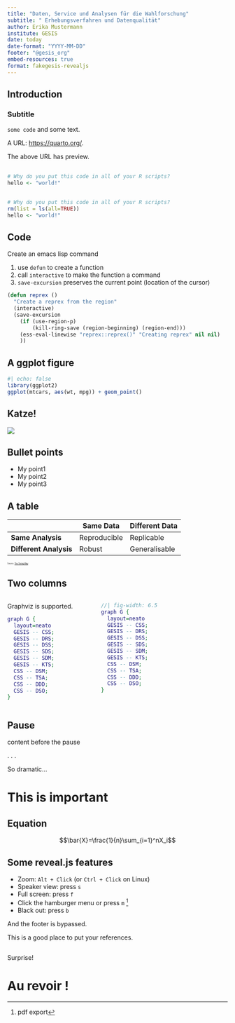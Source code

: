 ```yaml
---
title: "Daten, Service und Analysen für die Wahlforschung"
subtitle: " Erhebungsverfahren und Datenqualität"
author: Erika Mustermann
institute: GESIS
date: today
date-format: "YYYY-MM-DD"
footer: "@gesis_org"
embed-resources: true
format: fakegesis-revealjs
---
```


## Introduction

### Subtitle

`some code` and some text.

A URL: [https://quarto.org/](https://quarto.org/){preview-link="true"}.

The above URL has preview.

## {auto-animate="true"}

```r
# Why do you put this code in all of your R scripts?
hello <- "world!"
```
## {auto-animate="true"}

```r
# Why do you put this code in all of your R scripts?
rm(list = ls(all=TRUE))
hello <- "world!"
```

## Code

Create an emacs lisp command

1. use `defun` to create a function
2. call `interactive` to make the function a command
3. `save-excursion` preserves the current point (location of the cursor)

```.lisp
(defun reprex ()
  "Create a reprex from the region"
  (interactive)
  (save-excursion
	(if (use-region-p)
	    (kill-ring-save (region-beginning) (region-end)))
	(ess-eval-linewise "reprex::reprex()" "Creating reprex" nil nil)
    ))
```

## A ggplot figure

```r
#| echo: false
library(ggplot2)
ggplot(mtcars, aes(wt, mpg)) + geom_point()
```

## Katze!

![](https://upload.wikimedia.org/wikipedia/commons/2/25/Siam_lilacpoint.jpg)

## Bullet points

* My point1
* My point2
* My point3

## A table

|                        | **Same Data** | **Different Data** |
|------------------------|---------------|--------------------|
| **Same Analysis**      | Reproducible  | Replicable         |
| **Different Analysis** | Robust        | Generalisable      |

::: {style="font-size: 0.3em"}

Source: [The Turing Way](https://the-turing-way.netlify.app/reproducible-research/overview/overview-definitions.html)

:::

## Two columns

:::: {.columns}

::: {.column width="40%"}
Graphviz is supported.

```dot
graph G {
  layout=neato
  GESIS -- CSS;
  GESIS -- DRS;
  GESIS -- DSS;
  GESIS -- SDS;
  GESIS -- SDM;
  GESIS -- KTS;
  CSS -- DSM;
  CSS -- TSA;
  CSS -- DDD;
  CSS -- DSO;
}
```
:::

::: {.column width="60%"}
```dot
//| fig-width: 6.5
graph G {
  layout=neato
  GESIS -- CSS;
  GESIS -- DRS;
  GESIS -- DSS;
  GESIS -- SDS;
  GESIS -- SDM;
  GESIS -- KTS;
  CSS -- DSM;
  CSS -- TSA;
  CSS -- DDD;
  CSS -- DSO;
}
```
:::

::::

## Pause

content before the pause

. . .

So dramatic...

# This is important {.center .center-x}

## Equation

$$\bar{X}=\frac{1}{n}\sum_{i=1}^nX_i$$

## Some reveal.js features {transition="zoom"}

* Zoom: `Alt + Click` (or `Ctrl + Click` on Linux)
* Speaker view: press `s`
* Full screen: press `f`
* Click the hamburger menu or press `m` ^[pdf export]
* Black out: press `b`

::: footer
And the footer is bypassed.
:::

::: aside
This is a good place to put your references.
:::

## {transition="concave"}

::: {.r-fit-text}
Surprise!
:::

# Au revoir ! {.center-x background-image="https://www.nasa.gov/sites/default/files/styles/full_width_feature/public/thumbnails/image/main_image_star-forming_region_carina_nircam_final-5mb.jpg" background-size="100%"}
